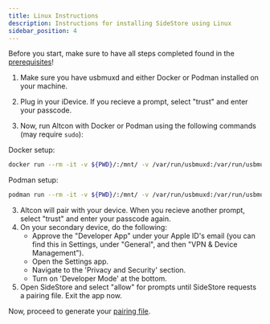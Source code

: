 ```yaml
---
title: Linux Instructions
description: Instructions for installing SideStore using Linux
sidebar_position: 4
---
```


Before you start, make sure to have all steps completed found in the [prerequisites](prerequisites)!

1. Make sure you have usbmuxd and either Docker or Podman installed on your machine.
2. Plug in your iDevice. If you recieve a prompt, select "trust" and enter your passcode.

3. Now, run Altcon with Docker or Podman using the following commands (may require `sudo`):

Docker setup:
```bash
docker run --rm -it -v ${PWD}/:/mnt/ -v /var/run/usbmuxd:/var/run/usbmuxd ghcr.io/sidestore/altcon
```
Podman setup:
```bash
podman run --rm -it -v ${PWD}/:/mnt/ -v /var/run/usbmuxd:/var/run/usbmuxd ghcr.io/sidestore/altcon
```
3. Altcon will pair with your device. When you recieve another prompt, select "trust" and enter your passcode again.
4. On your secondary device, do the following:
    * Approve the "Developer App" under your Apple ID's email (you can find this in Settings, under "General", and then "VPN & Device Management").
    * Open the Settings app.
    * Navigate to the 'Privacy and Security' section.
    * Turn on 'Developer Mode' at the bottom.
5. Open SideStore and select "allow" for prompts until SideStore requests a pairing file. Exit the app now.

Now, proceed to generate your [pairing file](pairing-file).
